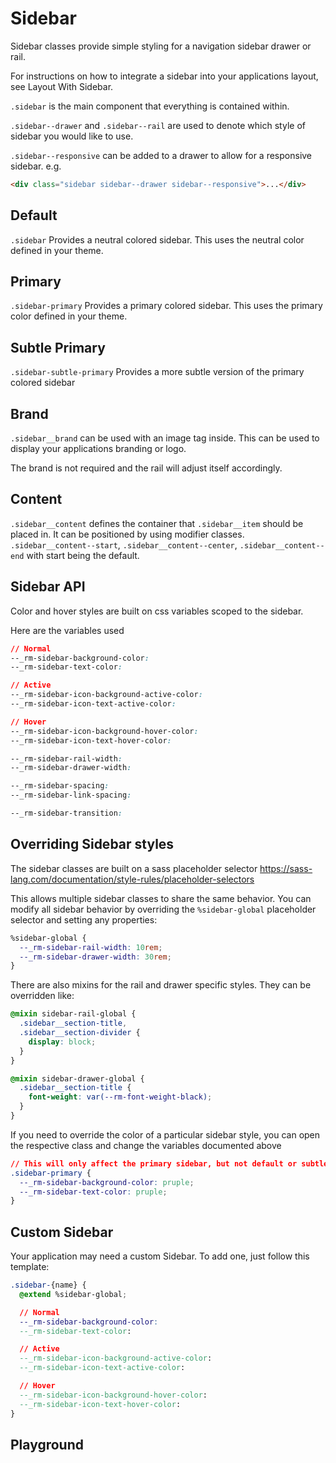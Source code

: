 
# Sidebar

Sidebar classes provide simple styling for a navigation sidebar drawer or rail.

For instructions on how to integrate a sidebar into your applications layout, see <LinkTo LinkTo kind="recipes-layout--sidebar">Layout With Sidebar</LinkTo>.

`.sidebar` is the main component that everything is contained within.

`.sidebar--drawer` and `.sidebar--rail` are used to denote which style of sidebar you would like to use.

`.sidebar--responsive` can be added to a drawer to allow for a responsive sidebar. e.g.

```html
<div class="sidebar sidebar--drawer sidebar--responsive">...</div>
```

## Default

`.sidebar` Provides a neutral colored sidebar. This uses the neutral color defined in your theme.

<div class='flex layout-row gap-sm'>
  <Canvas withToolbar>
    <Story id='components-sidebar--default-drawer' />
  </Canvas>

  <Canvas withToolbar>
    <Story id='components-sidebar--default-rail' />
  </Canvas>
</div>

## Primary

`.sidebar-primary` Provides a primary colored sidebar. This uses the primary color defined in your theme.

<div class="flex layout-row gap-sm">
  <Canvas withToolbar>
    <Story id="components-sidebar--primary-drawer" />
  </Canvas>
  <Canvas withToolbar>
    <Story id="components-sidebar--primary-rail" />
  </Canvas>
</div>

## Subtle Primary

`.sidebar-subtle-primary` Provides a more subtle version of the primary colored sidebar

<div class="flex layout-row gap-sm">
  <Canvas withToolbar>
    <Story id="components-sidebar--subtle-primary-drawer" />
  </Canvas>
  <Canvas withToolbar>
    <Story id="components-sidebar--subtle-primary-rail" />
  </Canvas>
</div>

## Brand

`.sidebar__brand` can be used with an image tag inside. This can be used to display your applications branding or logo.

The brand is not required and the rail will adjust itself accordingly.

<div class="flex layout-row gap-sm">
  <Canvas withToolbar>
    <Story id="components-sidebar--no-brand-drawer" />
  </Canvas>
  <Canvas withToolbar>
    <Story id="components-sidebar--no-brand-rail" />
  </Canvas>
</div>

## Content

`.sidebar__content` defines the container that `.sidebar__item` should be placed in. It can be positioned by using modifier classes.
`.sidebar__content--start`, `.sidebar__content--center`, `.sidebar__content--end` with start being the default.

<div class="flex layout-row gap-sm">
  <Canvas withToolbar>
    <Story id="components-sidebar--centered-drawer" />
  </Canvas>
  <Canvas withToolbar>
    <Story id="components-sidebar--centered-rail" />
  </Canvas>
</div>

<div class="flex layout-row gap-sm">
  <Canvas withToolbar>
    <Story id="components-sidebar--end-drawer" />
  </Canvas>
  <Canvas withToolbar>
    <Story id="components-sidebar--end-rail" />
  </Canvas>
</div>

<div class="flex layout-row gap-sm">
  <Canvas withToolbar>
    <Story id="components-sidebar--logout-drawer" />
  </Canvas>
  <Canvas withToolbar>
    <Story id="components-sidebar--logout-rail" />
  </Canvas>
</div>

## Sidebar API

Color and hover styles are built on css variables scoped to the sidebar.

Here are the variables used

```css
// Normal
--_rm-sidebar-background-color:
--_rm-sidebar-text-color:

// Active
--_rm-sidebar-icon-background-active-color:
--_rm-sidebar-icon-text-active-color:

// Hover
--_rm-sidebar-icon-background-hover-color:
--_rm-sidebar-icon-text-hover-color:

--_rm-sidebar-rail-width:
--_rm-sidebar-drawer-width:

--_rm-sidebar-spacing:
--_rm-sidebar-link-spacing:

--_rm-sidebar-transition:
```

## Overriding Sidebar styles

The sidebar classes are built on a sass placeholder selector https://sass-lang.com/documentation/style-rules/placeholder-selectors

This allows multiple sidebar classes to share the same behavior. You can modify all sidebar behavior by overriding the `%sidebar-global` placeholder selector and setting any properties:

```css
%sidebar-global {
  --_rm-sidebar-rail-width: 10rem;
  --_rm-sidebar-drawer-width: 30rem;
}
```

There are also mixins for the rail and drawer specific styles. They can be overridden like:

```css
@mixin sidebar-rail-global {
  .sidebar__section-title,
  .sidebar__section-divider {
    display: block;
  }
}

@mixin sidebar-drawer-global {
  .sidebar__section-title {
    font-weight: var(--rm-font-weight-black);
  }
}
```

If you need to override the color of a particular sidebar style, you can open the respective class and change the variables documented above

```css
// This will only affect the primary sidebar, but not default or subtle primary
.sidebar-primary {
  --_rm-sidebar-background-color: pruple;
  --_rm-sidebar-text-color: pruple;
}
```

## Custom Sidebar

Your application may need a custom Sidebar. To add one, just follow this template:

```css
.sidebar-{name} {
  @extend %sidebar-global;

  // Normal
  --_rm-sidebar-background-color:
  --_rm-sidebar-text-color:

  // Active
  --_rm-sidebar-icon-background-active-color:
  --_rm-sidebar-icon-text-active-color:

  // Hover
  --_rm-sidebar-icon-background-hover-color:
  --_rm-sidebar-icon-text-hover-color:
}
```

## Playground

<Primary />
<ArgsTable of="." story="^" />
